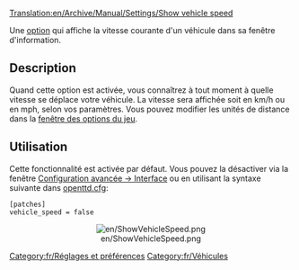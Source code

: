 [[Translation:en/Archive/Manual/Settings/Show vehicle speed]]


[[Category:fr/Réglages et préférences]]
[[Category:fr/Véhicules]]

Une [[fr/Archive/Manual/Settings/Options avancées|option]] qui affiche la vitesse courante d'un véhicule dans sa fenêtre d'information.

== Description ==
Quand cette option est activée, vous connaîtrez à tout moment à quelle vitesse se déplace votre véhicule. La vitesse sera affichée soit en km/h ou en mph, selon vos paramètres. Vous pouvez modifier les unités de distance dans la [[fr/Manual/Fenêtre des options du jeu|fenêtre des options du jeu]].

== Utilisation ==
Cette fonctionnalité est activée par défaut. Vous pouvez la désactiver via la fenêtre [[fr/Archive/Manual/Settings/Options avancées/Interface#Afficher vitesse du véhicule dans la barre d'état|Configuration avancée -> Interface]] ou en utilisant la syntaxe suivante dans [[fr/openttd.cfg|openttd.cfg]]:

<pre>
[patches]
vehicle_speed = false
</pre>
<center>[[File:en/ShowVehicleSpeed.png]]</center>
